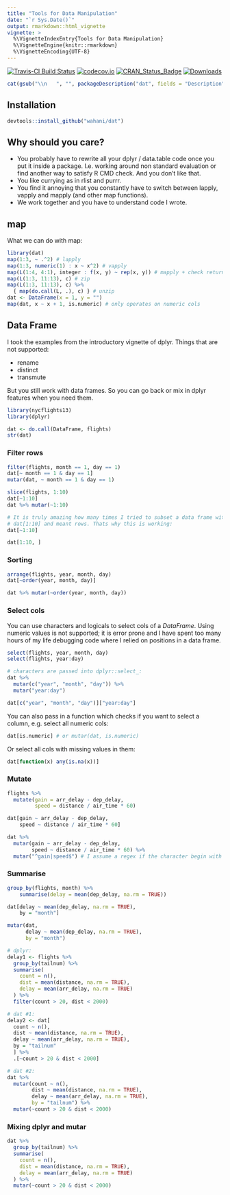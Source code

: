 ```yaml
---
title: "Tools for Data Manipulation"
date: "`r Sys.Date()`"
output: rmarkdown::html_vignette
vignette: >
  %\VignetteIndexEntry{Tools for Data Manipulation}
  %\VignetteEngine{knitr::rmarkdown}
  %\VignetteEncoding{UTF-8}
---
```


[![Travis-CI Build Status](https://travis-ci.org/wahani/dat.svg?branch=master)](https://travis-ci.org/wahani/dat)
[![codecov.io](https://codecov.io/github/wahani/dat/coverage.svg?branch=master)](https://codecov.io/github/wahani/dat?branch=master)
[![CRAN_Status_Badge](http://www.r-pkg.org/badges/version/dat)](http://cran.r-project.org/package=dat)
[![Downloads](http://cranlogs.r-pkg.org/badges/dat?color=brightgreen)](http://www.r-pkg.org/pkg/dat)

```r
cat(gsub("\\n   ", "", packageDescription("dat", fields = "Description")))
```

## Installation

```r
devtools::install_github("wahani/dat")
```

## Why should you care?

- You probably have to rewrite all your dplyr / data.table code once you put it 
inside a package. I.e. working around non standard evaluation or find another
way to satisfy R CMD check. And you don't like that.
- You like currying as in rlist and purrr.
- You find it annoying that you constantly have to switch between lapply, vapply
and mapply (and other map functions).
- We work together and you have to understand code I wrote.

## map

What we can do with map:

```r
library(dat)
map(1:3, ~ .^2) # lapply
map(1:3, numeric(1) : x ~ x^2) # vapply
map(L(1:4, 4:1), integer : f(x, y) ~ rep(x, y)) # mapply + check return type
map(L(1:3, 11:13), c) # zip
map(L(1:3, 11:13), c) %>% 
  { map(do.call(L, .), c) } # unzip
dat <- DataFrame(x = 1, y = "")
map(dat, x ~ x + 1, is.numeric) # only operates on numeric cols
```


## Data Frame

I took the examples from the introductory vignette of dplyr. Things that are not
supported:

- rename
- distinct
- transmute

But you still work with data frames. So you can go back or mix in dplyr features
when you need them.

```r
library(nycflights13)
library(dplyr)

dat <- do.call(DataFrame, flights)
str(dat)
```

### Filter rows

```r
filter(flights, month == 1, day == 1)
dat[~ month == 1 & day == 1]
mutar(dat, ~ month == 1 & day == 1)

slice(flights, 1:10)
dat[~1:10]
dat %>% mutar(~1:10)

# It is truly amazing how many times I tried to subset a data frame with
# dat[1:10] and meant rows. Thats why this is working:
dat[~1:10]
```

```r
dat[1:10, ]
```

### Sorting

```r
arrange(flights, year, month, day)
dat[~order(year, month, day)]
```

```r
dat %>% mutar(~order(year, month, day))
```

### Select cols

You can use characters and logicals to select cols of a *DataFrame*. Using
numeric values is not supported; it is error prone and I have spent too many
hours of my life debugging code where I relied on positions in a data frame.

```r
select(flights, year, month, day)
select(flights, year:day)

# characters are passed into dplyr::select_:
dat %>%
  mutar(c("year", "month", "day")) %>%
  mutar("year:day")

dat[c("year", "month", "day")]["year:day"]
```

You can also pass in a function which checks if you want to select a column, e.g.
select all numeric cols:

```r
dat[is.numeric] # or mutar(dat, is.numeric)
```

Or select all cols with missing values in them:

```r
dat[function(x) any(is.na(x))]
```

### Mutate

```r
flights %>% 
  mutate(gain = arr_delay - dep_delay,
         speed = distance / air_time * 60)

dat[gain ~ arr_delay - dep_delay,
    speed ~ distance / air_time * 60]
```

```r
dat %>%
  mutar(gain ~ arr_delay - dep_delay,
        speed ~ distance / air_time * 60) %>%
  mutar("^gain|speed$") # I assume a regex if the character begin with '^'
```

### Summarise

```r
group_by(flights, month) %>% 
    summarise(delay = mean(dep_delay, na.rm = TRUE))

dat[delay ~ mean(dep_delay, na.rm = TRUE), 
    by = "month"]
```

```r
mutar(dat, 
      delay ~ mean(dep_delay, na.rm = TRUE), 
      by = "month")
```

```r
# dplyr:
delay1 <- flights %>%
  group_by(tailnum) %>%
  summarise(
    count = n(),
    dist = mean(distance, na.rm = TRUE),
    delay = mean(arr_delay, na.rm = TRUE)
  ) %>%
  filter(count > 20, dist < 2000)

# dat #1:
delay2 <- dat[
  count ~ n(),
  dist ~ mean(distance, na.rm = TRUE),
  delay ~ mean(arr_delay, na.rm = TRUE),
  by = "tailnum"
  ] %>%
  .[~count > 20 & dist < 2000]
```

```r
# dat #2:
dat %>%
  mutar(count ~ n(),
        dist ~ mean(distance, na.rm = TRUE),
        delay ~ mean(arr_delay, na.rm = TRUE),
        by = "tailnum") %>%
  mutar(~count > 20 & dist < 2000)
```


### Mixing dplyr and mutar

```r
dat %>%
  group_by(tailnum) %>%
  summarise(
    count = n(),
    dist = mean(distance, na.rm = TRUE),
    delay = mean(arr_delay, na.rm = TRUE)
  ) %>%
  mutar(~count > 20 & dist < 2000)
```

